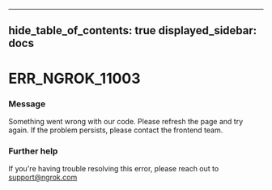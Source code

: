 

---
hide_table_of_contents: true
displayed_sidebar: docs
---


# ERR_NGROK_11003

### Message
Something went wrong with our code. Please refresh the page and try again. If the problem persists, please contact the frontend team.

<ErrorDetails error="err_ngrok_11003" />



### Further help
If you're having trouble resolving this error, please reach out to [support@ngrok.com](mailto:support@ngrok.com?subject=Help%20with%20ERR_NGROK_11003)

